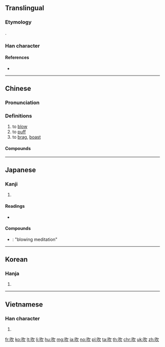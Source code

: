 {{also|欥}}
==Translingual==
===Etymology===
{{Han etyl}}
{{Han compound|ls=ic|口|欠|t1=mouth|t2=blow}}.
===Han character===
{{Han char|rn=30|rad=口|as=04|sn=7|four=67082|canj=NO|ids=⿰口欠}}

====References====
* {{Han ref|kx=0179.130|dkj=03373|dj=0397.070|hdz=10593.030|uh=5439}}

----

==Chinese==
{{zh-forms}}

===Pronunciation===
{{zh-pron
|m=chuī
|c=ceoi1,ceoi3
|h=pfs=chhôi
|md=
|mn=chhoe/chhe
|w=
|mc=y
|oc=y
|cat=v
}}

===Definitions===
{{zh-hanzi}}

# to [[blow]]
# to [[puff]]
# to [[brag]], [[boast]]

====Compounds====
{{der3
|{{zh-l|吹簫}}
|{{zh-l|吹噓}}
|{{zh-l|吹牛}}
|{{zh-l|鼓吹}}
|{{zh-l|吹功}}
|{{zh-l|吹毛求疵}}
|{{zh-l|超吹}}
|{{zh-l|電吹風}}
|{{zh-l|鼓吹樂}}
|{{zh-l|吹捧}}
|{{zh-l|吹打樂}}
|{{zh-l|吹口哨}}
|{{zh-l|斬草不除根，春風吹又生}}
|{{zh-l|吹打}}
|{{zh-l|吹灰之力}}
|{{zh-l|吹奏樂器}}
|{{zh-l|吹皺一池春水}}
|{{zh-l|吹氣球}}
}}

----

==Japanese==

===Kanji===
{{ja-kanji|grade=c|rs=口04}}

# {{defn|lang=ja|sort=口04}}

====Readings====
* {{ja-readings|goon=[[すい]] (sui)|kanon=[[すい]] (sui)|kun=[[ふく]] (fuku)}}

====Compounds====
* {{ja-r|吹禅|すいぜん}}: "blowing meditation"

----

==Korean==

===Hanja===
{{ko-hanja|hangeul=취|rv=chwi|mr=ch'wi}}

# {{defn|lang=ko|sort=口04}}

----

==Vietnamese==

===Han character===
{{vi-hantu|[[xuy]], [[xi]], [[xơi]], [[xoe]], [[xôi]], [[xuê]], [[xuý]], [[xùi]], [[xì]], [[xỉ]], [[xua]], [[xuề]], [[xuế]], [[xuể]], [[xui]], [[xủi]], [[xuôi]]|rs=口04}}

# {{defn|lang=vi|sort=口04}}

[[fr:吹]]
[[ko:吹]]
[[lt:吹]]
[[li:吹]]
[[hu:吹]]
[[mg:吹]]
[[ja:吹]]
[[no:吹]]
[[pl:吹]]
[[ta:吹]]
[[th:吹]]
[[chr:吹]]
[[uk:吹]]
[[zh:吹]]